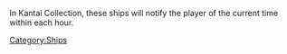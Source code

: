 In Kantai Collection, these ships will notify the player of the current time within each hour.
[[Category:Ships]]